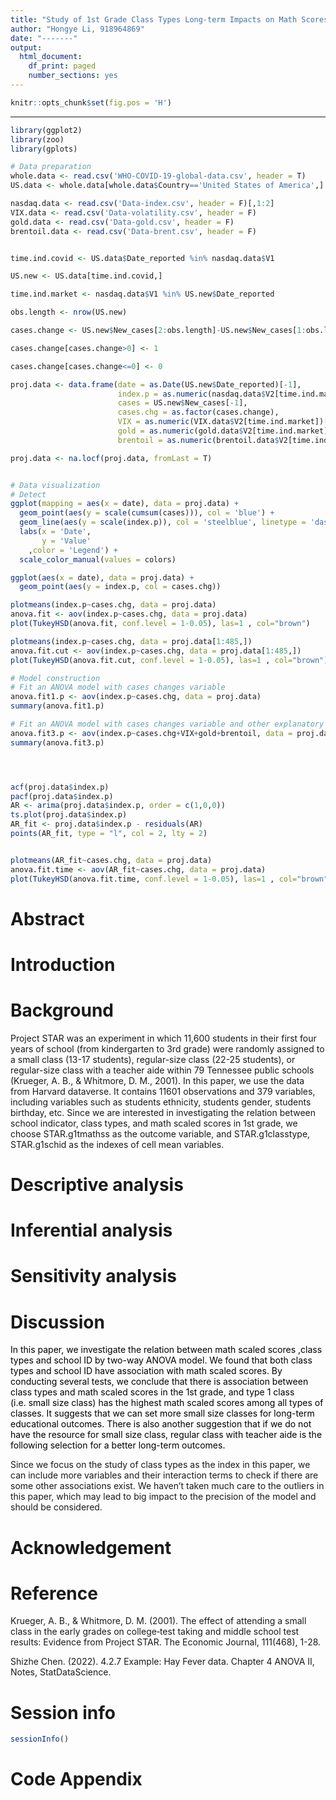 ```yaml
---
title: "Study of 1st Grade Class Types Long-term Impacts on Math Scores"
author: "Hongye Li, 918964869"
date: "-------"
output:
  html_document:
    df_print: paged
    number_sections: yes
---
```

```r
knitr::opts_chunk$set(fig.pos = 'H')
```

***

```r
library(ggplot2)
library(zoo)
library(gplots)

# Data preparation
whole.data <- read.csv('WHO-COVID-19-global-data.csv', header = T)
US.data <- whole.data[whole.data$Country=='United States of America',]

nasdaq.data <- read.csv('Data-index.csv', header = F)[,1:2]
VIX.data <- read.csv('Data-volatility.csv', header = F)
gold.data <- read.csv('Data-gold.csv', header = F)
brentoil.data <- read.csv('Data-brent.csv', header = F)


time.ind.covid <- US.data$Date_reported %in% nasdaq.data$V1

US.new <- US.data[time.ind.covid,]

time.ind.market <- nasdaq.data$V1 %in% US.new$Date_reported

obs.length <- nrow(US.new)

cases.change <- US.new$New_cases[2:obs.length]-US.new$New_cases[1:obs.length-1]

cases.change[cases.change>0] <- 1

cases.change[cases.change<=0] <- 0

proj.data <- data.frame(date = as.Date(US.new$Date_reported)[-1],
                        index.p = as.numeric(nasdaq.data$V2[time.ind.market])[-1],
                        cases = US.new$New_cases[-1],
                        cases.chg = as.factor(cases.change),
                        VIX = as.numeric(VIX.data$V2[time.ind.market])[-1],
                        gold = as.numeric(gold.data$V2[time.ind.market])[-1],
                        brentoil = as.numeric(brentoil.data$V2[time.ind.market])[-1])

proj.data <- na.locf(proj.data, fromLast = T)


# Data visualization
# Detect 
ggplot(mapping = aes(x = date), data = proj.data) +
  geom_point(aes(y = scale(cumsum(cases))), col = 'blue') +
  geom_line(aes(y = scale(index.p)), col = 'steelblue', linetype = 'dashed') +
  labs(x = 'Date',
       y = 'Value'
    ,color = 'Legend') +
  scale_color_manual(values = colors)

ggplot(aes(x = date), data = proj.data) +
  geom_point(aes(y = index.p, col = cases.chg))

plotmeans(index.p~cases.chg, data = proj.data)
anova.fit <- aov(index.p~cases.chg, data = proj.data)
plot(TukeyHSD(anova.fit, conf.level = 1-0.05), las=1 , col="brown")

plotmeans(index.p~cases.chg, data = proj.data[1:485,])
anova.fit.cut <- aov(index.p~cases.chg, data = proj.data[1:485,])
plot(TukeyHSD(anova.fit.cut, conf.level = 1-0.05), las=1 , col="brown")

# Model construction
# Fit an ANOVA model with cases changes variable
anova.fit1.p <- aov(index.p~cases.chg, data = proj.data)
summary(anova.fit1.p)

# Fit an ANOVA model with cases changes variable and other explanatory variables of index prices
anova.fit3.p <- aov(index.p~cases.chg+VIX+gold+brentoil, data = proj.data)
summary(anova.fit3.p)




acf(proj.data$index.p)
pacf(proj.data$index.p)
AR <- arima(proj.data$index.p, order = c(1,0,0))
ts.plot(proj.data$index.p)
AR_fit <- proj.data$index.p - residuals(AR)
points(AR_fit, type = "l", col = 2, lty = 2)


plotmeans(AR_fit~cases.chg, data = proj.data)
anova.fit.time <- aov(AR_fit~cases.chg, data = proj.data)
plot(TukeyHSD(anova.fit.time, conf.level = 1-0.05), las=1 , col="brown")

```


# Abstract 

<span style='color:black'> 



</span>



# Introduction

<span style='color:black'> 

</span>

 
# Background 

<span style='color:black'> 

Project STAR was an experiment in which 11,600 students in their first four years of school (from kindergarten to 3rd grade) were randomly assigned to a small class (13-17 students), regular-size class (22-25 students), or regular-size class with a teacher aide within 79 Tennessee public schools (Krueger, A. B., & Whitmore, D. M., 2001). In this paper, we use the data from Harvard dataverse. It contains 11601 observations and 379 variables, including variables such as students ethnicity, students gender, students birthday, etc. Since we are interested in investigating the relation between school indicator, class types, and math scaled scores in 1st grade, we choose STAR.g1tmathss as the outcome variable, and STAR.g1classtype, STAR.g1schid as the indexes of cell mean variables.

</span>


# Descriptive analysis 

<span style='color:black'> 


</span>

# Inferential analysis 


<span style="color:black">

</span> 

# Sensitivity analysis 

<span style='color:black'> 

</span>


# Discussion 

<span style='color:black'> In this paper, we investigate the relation between math scaled scores ,class types and school ID by two-way ANOVA model. We found that both class types and school ID have association with math scaled scores. By conducting several tests, we conclude that there is association between class types and math scaled scores in the 1st grade, and type 1 class (i.e. small size class) has the highest math scaled scores among all types of classes. It suggests that we can set more small size classes for long-term educational outcomes. There is also another suggestion that if we do not have the resource for small size class, regular class with teacher aide is the following selection for a better long-term outcomes.

Since we focus on the study of class types as the index in this paper, we can include more variables and their interaction terms to check if there are some other associations exist. We haven't taken much care to the outliers in this paper, which may lead to big impact to the precision of the model and should be considered.
</span>

# Acknowledgement {-}

<span style='color:black'>

</span>

# Reference {-}

Krueger, A. B., & Whitmore, D. M. (2001). The effect of attending a small class in the early grades on college‐test taking and middle school test results: Evidence from Project STAR. The Economic Journal, 111(468), 1-28.

Shizhe Chen. (2022). 4.2.7 Example: Hay Fever data. Chapter 4 ANOVA II, Notes, StatDataScience. 


# Session info {-}

```r
sessionInfo()
```

# Code Appendix {-}


```r
```
